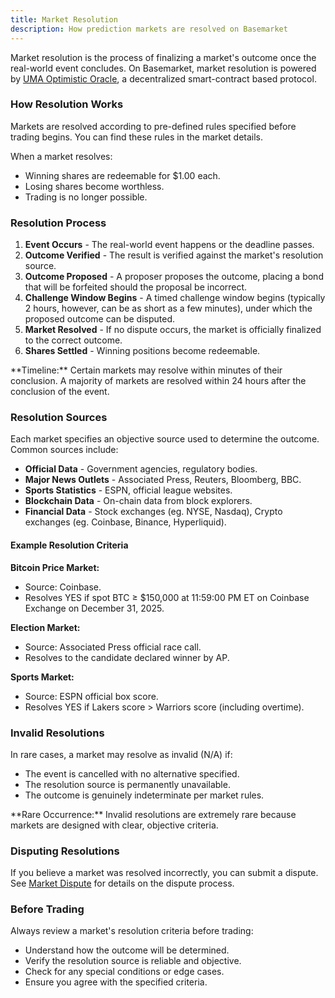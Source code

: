 ```yaml
---
title: Market Resolution
description: How prediction markets are resolved on Basemarket
---
```


Market resolution is the process of finalizing a market's outcome once the real-world event concludes. On Basemarket, market resolution is powered by [UMA Optimistic Oracle](https://uma.xyz/), a decentralized smart-contract based protocol.

### How Resolution Works

Markets are resolved according to pre-defined rules specified before trading begins. You can find these rules in the market details.

When a market resolves:

- Winning shares are redeemable for \$1.00 each.
- Losing shares become worthless.
- Trading is no longer possible.

### Resolution Process

1. **Event Occurs** - The real-world event happens or the deadline passes.
2. **Outcome Verified** - The result is verified against the market's resolution source.
3. **Outcome Proposed** - A proposer proposes the outcome, placing a bond that will be forfeited should the proposal be incorrect.
4. **Challenge Window Begins** - A timed challenge window begins (typically 2 hours, however, can be as short as a few minutes), under which the proposed outcome can be disputed.
5. **Market Resolved** - If no dispute occurs, the market is officially finalized to the correct outcome.
6. **Shares Settled** - Winning positions become redeemable.

<Info>
  **Timeline:** Certain markets may resolve within minutes of their conclusion.
  A majority of markets are resolved within 24 hours after the conclusion of the
  event.
</Info>

### Resolution Sources

Each market specifies an objective source used to determine the outcome. Common sources include:

- **Official Data** - Government agencies, regulatory bodies.
- **Major News Outlets** - Associated Press, Reuters, Bloomberg, BBC.
- **Sports Statistics** - ESPN, official league websites.
- **Blockchain Data** - On-chain data from block explorers.
- **Financial Data** - Stock exchanges (eg. NYSE, Nasdaq), Crypto exchanges (eg. Coinbase, Binance, Hyperliquid).

#### Example Resolution Criteria

**Bitcoin Price Market:**

- Source: Coinbase.
- Resolves YES if spot BTC ≥ $150,000 at 11:59:00 PM ET on Coinbase Exchange on December 31, 2025.

**Election Market:**

- Source: Associated Press official race call.
- Resolves to the candidate declared winner by AP.

**Sports Market:**

- Source: ESPN official box score.
- Resolves YES if Lakers score > Warriors score (including overtime).

### Invalid Resolutions

In rare cases, a market may resolve as invalid (N/A) if:

- The event is cancelled with no alternative specified.
- The resolution source is permanently unavailable.
- The outcome is genuinely indeterminate per market rules.

<Warning>
  **Rare Occurrence:** Invalid resolutions are extremely rare because markets
  are designed with clear, objective criteria.
</Warning>

### Disputing Resolutions

If you believe a market was resolved incorrectly, you can submit a dispute. See [Market Dispute](/users/market-dispute) for details on the dispute process.

### Before Trading

Always review a market's resolution criteria before trading:

- Understand how the outcome will be determined.
- Verify the resolution source is reliable and objective.
- Check for any special conditions or edge cases.
- Ensure you agree with the specified criteria.
